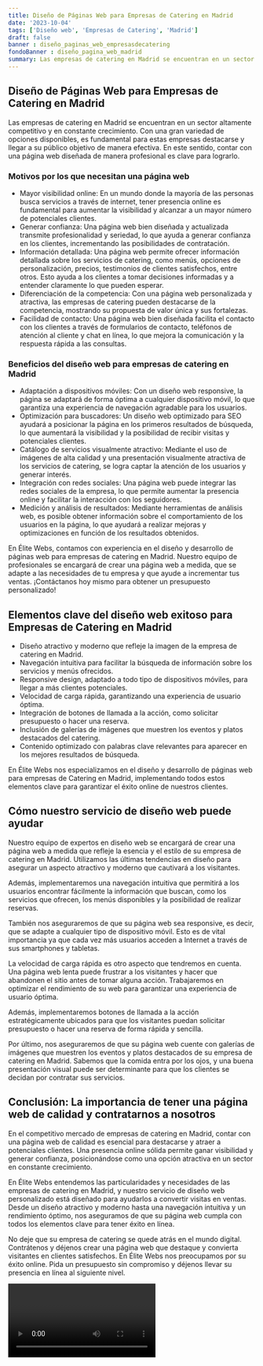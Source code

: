 ```yaml
---
title: Diseño de Páginas Web para Empresas de Catering en Madrid
date: '2023-10-04'
tags: ['Diseño web', 'Empresas de Catering', 'Madrid']
draft: false
banner : diseño_paginas_web_empresasdecatering
fondoBanner : diseño_pagina_web_madrid
summary: Las empresas de catering en Madrid se encuentran en un sector altamente competitivo y en constante crecimiento. Con una gran variedad de opciones disponibles, es fundamental para estas empresas destacarse y llegar a su público objetivo de manera efectiva. En este sentido, contar con una página web diseñada de manera profesional es clave para lograrlo.
---
```


## Diseño de Páginas Web para Empresas de Catering en Madrid

Las empresas de catering en Madrid se encuentran en un sector altamente competitivo y en constante crecimiento. Con una gran variedad de opciones disponibles, es fundamental para estas empresas destacarse y llegar a su público objetivo de manera efectiva. En este sentido, contar con una página web diseñada de manera profesional es clave para lograrlo.

### Motivos por los que necesitan una página web

- Mayor visibilidad online: En un mundo donde la mayoría de las personas busca servicios a través de internet, tener presencia online es fundamental para aumentar la visibilidad y alcanzar a un mayor número de potenciales clientes.
- Generar confianza: Una página web bien diseñada y actualizada transmite profesionalidad y seriedad, lo que ayuda a generar confianza en los clientes, incrementando las posibilidades de contratación.
- Información detallada: Una página web permite ofrecer información detallada sobre los servicios de catering, como menús, opciones de personalización, precios, testimonios de clientes satisfechos, entre otros. Esto ayuda a los clientes a tomar decisiones informadas y a entender claramente lo que pueden esperar.
- Diferenciación de la competencia: Con una página web personalizada y atractiva, las empresas de catering pueden destacarse de la competencia, mostrando su propuesta de valor única y sus fortalezas.
- Facilidad de contacto: Una página web bien diseñada facilita el contacto con los clientes a través de formularios de contacto, teléfonos de atención al cliente y chat en línea, lo que mejora la comunicación y la respuesta rápida a las consultas.

### Beneficios del diseño web para empresas de catering en Madrid

- Adaptación a dispositivos móviles: Con un diseño web responsive, la página se adaptará de forma óptima a cualquier dispositivo móvil, lo que garantiza una experiencia de navegación agradable para los usuarios.
- Optimización para buscadores: Un diseño web optimizado para SEO ayudará a posicionar la página en los primeros resultados de búsqueda, lo que aumentará la visibilidad y la posibilidad de recibir visitas y potenciales clientes.
- Catálogo de servicios visualmente atractivo: Mediante el uso de imágenes de alta calidad y una presentación visualmente atractiva de los servicios de catering, se logra captar la atención de los usuarios y generar interés.
- Integración con redes sociales: Una página web puede integrar las redes sociales de la empresa, lo que permite aumentar la presencia online y facilitar la interacción con los seguidores.
- Medición y análisis de resultados: Mediante herramientas de análisis web, es posible obtener información sobre el comportamiento de los usuarios en la página, lo que ayudará a realizar mejoras y optimizaciones en función de los resultados obtenidos.

En Élite Webs, contamos con experiencia en el diseño y desarrollo de páginas web para empresas de catering en Madrid. Nuestro equipo de profesionales se encargará de crear una página web a medida, que se adapte a las necesidades de tu empresa y que ayude a incrementar tus ventas. ¡Contáctanos hoy mismo para obtener un presupuesto personalizado!

<GifSeo />

<Cta />

## Elementos clave del diseño web exitoso para Empresas de Catering en Madrid

- Diseño atractivo y moderno que refleje la imagen de la empresa de catering en Madrid.
- Navegación intuitiva para facilitar la búsqueda de información sobre los servicios y menús ofrecidos.
- Responsive design, adaptado a todo tipo de dispositivos móviles, para llegar a más clientes potenciales.
- Velocidad de carga rápida, garantizando una experiencia de usuario óptima.
- Integración de botones de llamada a la acción, como solicitar presupuesto o hacer una reserva.
- Inclusión de galerías de imágenes que muestren los eventos y platos destacados del catering.
- Contenido optimizado con palabras clave relevantes para aparecer en los mejores resultados de búsqueda.

En Élite Webs nos especializamos en el diseño y desarrollo de páginas web para empresas de Catering en Madrid, implementando todos estos elementos clave para garantizar el éxito online de nuestros clientes.

## Cómo nuestro servicio de diseño web puede ayudar

Nuestro equipo de expertos en diseño web se encargará de crear una página web a medida que refleje la esencia y el estilo de su empresa de catering en Madrid. Utilizamos las últimas tendencias en diseño para asegurar un aspecto atractivo y moderno que cautivará a los visitantes.

Además, implementaremos una navegación intuitiva que permitirá a los usuarios encontrar fácilmente la información que buscan, como los servicios que ofrecen, los menús disponibles y la posibilidad de realizar reservas.

También nos aseguraremos de que su página web sea responsive, es decir, que se adapte a cualquier tipo de dispositivo móvil. Esto es de vital importancia ya que cada vez más usuarios acceden a Internet a través de sus smartphones y tabletas.

La velocidad de carga rápida es otro aspecto que tendremos en cuenta. Una página web lenta puede frustrar a los visitantes y hacer que abandonen el sitio antes de tomar alguna acción. Trabajaremos en optimizar el rendimiento de su web para garantizar una experiencia de usuario óptima.

Además, implementaremos botones de llamada a la acción estratégicamente ubicados para que los visitantes puedan solicitar presupuesto o hacer una reserva de forma rápida y sencilla.

Por último, nos aseguraremos de que su página web cuente con galerías de imágenes que muestren los eventos y platos destacados de su empresa de catering en Madrid. Sabemos que la comida entra por los ojos, y una buena presentación visual puede ser determinante para que los clientes se decidan por contratar sus servicios.

## Conclusión: La importancia de tener una página web de calidad y contratarnos a nosotros

En el competitivo mercado de empresas de catering en Madrid, contar con una página web de calidad es esencial para destacarse y atraer a potenciales clientes. Una presencia online sólida permite ganar visibilidad y generar confianza, posicionándose como una opción atractiva en un sector en constante crecimiento.

En Élite Webs entendemos las particularidades y necesidades de las empresas de catering en Madrid, y nuestro servicio de diseño web personalizado está diseñado para ayudarlos a convertir visitas en ventas. Desde un diseño atractivo y moderno hasta una navegación intuitiva y un rendimiento óptimo, nos aseguramos de que su página web cumpla con todos los elementos clave para tener éxito en línea.

No deje que su empresa de catering se quede atrás en el mundo digital. Contrátenos y déjenos crear una página web que destaque y convierta visitantes en clientes satisfechos. En Élite Webs nos preocupamos por su éxito online. Pida un presupuesto sin compromiso y déjenos llevar su presencia en línea al siguiente nivel.

<Video />

<CtaBot job='Empresas de Catering' city='Madrid'/>

<Gmaps query='Madrid+españa+maps' />